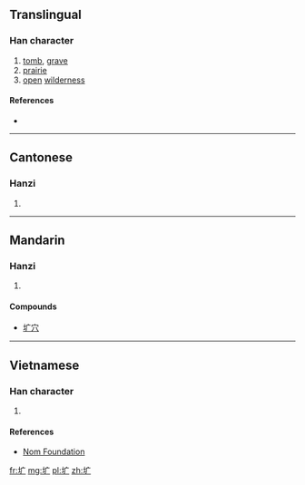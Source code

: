{{also|壙}}
==Translingual==

===Han character===
{{Han char|rn=32|rad=土|as=03|sn=6|four=|canj=土戈 (GI), X土戈 (XGI)|ids=⿰土广}}

# [[tomb]], [[grave]]
# [[prairie]]
# [[open]] [[wilderness]]

====References====
* {{Han ref|kx=0224.181|hdz=10420.070|uh=5739|ud=22329}}

----

==Cantonese==

===Hanzi===
{{yue-hanzi|jyut=kwong3|y=kwong3|tra=壙}}

# {{defn|lang=yue|sort=土03}}

----

==Mandarin==

===Hanzi===
{{cmn-hanzi|tra=壙|pin=[[kuàng]] ([[kuang4]])|wg=k'uang<sup>4</sup>}}

# {{defn|lang=cmn|sort=土03}}

====Compounds====
* [[圹穴]]

----

==Vietnamese==

===Han character===
{{vi-hantu|[[khoáng]]|rs=土03}}

# {{defn|lang=vi|sort=土03}}

====References====
*[http://nomfoundation.org/common/nom_details.php?codepoint=5739 Nom Foundation]

[[fr:圹]]
[[mg:圹]]
[[pl:圹]]
[[zh:圹]]